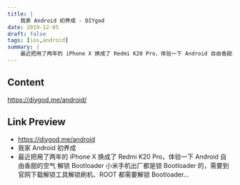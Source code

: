 ```yaml
---
title: |
    我家 Android 初养成 - DIYgod
date: 2019-12-05
draft: false
tags: [ios,android]
summary: |
    最近把用了两年的 iPhone X 换成了 Redmi K20 Pro，体验一下 Android 自由香甜的空气 解锁 Bootloader 小米手机出厂都是锁 Bootloader 的，需要到官网下载解锁工具解锁刷机、ROOT 都需要解锁 Bootloader…
---
```


## Content

https://diygod.me/android/

## Link Preview

- https://diygod.me/android
- 我家 Android 初养成
- 最近把用了两年的 iPhone X 换成了 Redmi K20 Pro，体验一下 Android 自由香甜的空气 解锁 Bootloader 小米手机出厂都是锁 Bootloader 的，需要到官网下载解锁工具解锁刷机、ROOT 都需要解锁 Bootloader…
